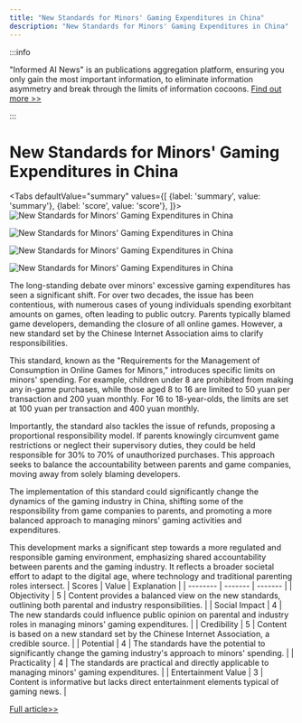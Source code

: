 ```yaml
---
title: "New Standards for Minors' Gaming Expenditures in China"
description: "New Standards for Minors' Gaming Expenditures in China"
---
```



:::info

"Informed AI News" is an publications aggregation platform, ensuring you only gain the most important information, to eliminate information asymmetry and break through the limits of information cocoons.  [Find out more >>](/)

:::

# New Standards for Minors' Gaming Expenditures in China


<Tabs
	defaultValue="summary"
	values={[
	{label: 'summary', value: 'summary'},
	{label: 'score', value: 'score'},
]}>
<TabItem value="summary">
<img
  src="https://image.informedainews.com/2024/06/Soc-ZJr-1717382607-0.jpg"
  alt="New Standards for Minors' Gaming Expenditures in China"
/>

<img
  src="https://image.informedainews.com/2024/06/Soc-J34-1717382607-1.jpg"
  alt="New Standards for Minors' Gaming Expenditures in China"
/>

<img
  src="https://image.informedainews.com/2024/06/Soc-g23-1717382607-2.jpg"
  alt="New Standards for Minors' Gaming Expenditures in China"
/>

<img
  src="https://image.informedainews.com/2024/06/Soc-LKB-1717382607-3.jpg"
  alt="New Standards for Minors' Gaming Expenditures in China"
/>



The long-standing debate over minors' excessive gaming expenditures has seen a significant shift. For over two decades, the issue has been contentious, with numerous cases of young individuals spending exorbitant amounts on games, often leading to public outcry. Parents typically blamed game developers, demanding the closure of all online games. However, a new standard set by the Chinese Internet Association aims to clarify responsibilities.

This standard, known as the "Requirements for the Management of Consumption in Online Games for Minors," introduces specific limits on minors' spending. For example, children under 8 are prohibited from making any in-game purchases, while those aged 8 to 16 are limited to 50 yuan per transaction and 200 yuan monthly. For 16 to 18-year-olds, the limits are set at 100 yuan per transaction and 400 yuan monthly.

Importantly, the standard also tackles the issue of refunds, proposing a proportional responsibility model. If parents knowingly circumvent game restrictions or neglect their supervisory duties, they could be held responsible for 30% to 70% of unauthorized purchases. This approach seeks to balance the accountability between parents and game companies, moving away from solely blaming developers.

The implementation of this standard could significantly change the dynamics of the gaming industry in China, shifting some of the responsibility from game companies to parents, and promoting a more balanced approach to managing minors' gaming activities and expenditures.

This development marks a significant step towards a more regulated and responsible gaming environment, emphasizing shared accountability between parents and the gaming industry. It reflects a broader societal effort to adapt to the digital age, where technology and traditional parenting roles intersect.
</TabItem>
<TabItem value="score">
	| Scores     | Value   | Explanation |
	| -------- | ------- | ------- |
	| Objectivity  | 5    | Content provides a balanced view on the new standards, outlining both parental and industry responsibilities.    |
	| Social Impact | 4     | The new standards could influence public opinion on parental and industry roles in managing minors' gaming expenditures.    |
	| Credibility    | 5    | Content is based on a new standard set by the Chinese Internet Association, a credible source.    |
	| Potential    | 4    | The standards have the potential to significantly change the gaming industry's approach to minors' spending.    |
	| Practicality    | 4    | The standards are practical and directly applicable to managing minors' gaming expenditures.    |
	| Entertainment Value    | 3    | Content is informative but lacks direct entertainment elements typical of gaming news.    |
</TabItem>
</Tabs>

[Full article>>](https://www.cnbeta.com.tw/articles/game/1433320.htm)
